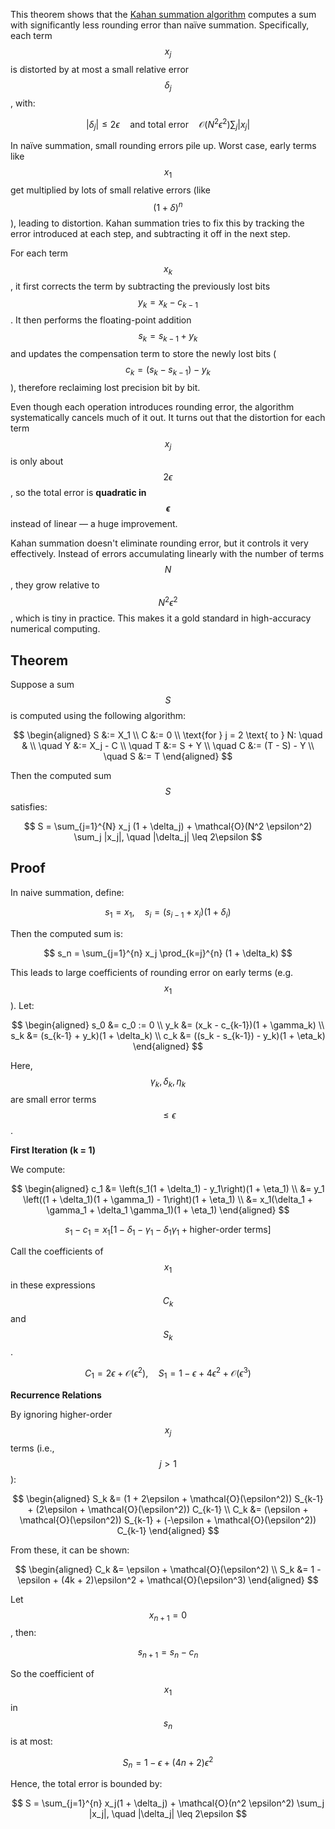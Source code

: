 <Theorem id="8"/>

This theorem shows that the [Kahan summation algorithm](https://en.wikipedia.org/wiki/Kahan_summation_algorithm) computes a sum with significantly less rounding error than naïve summation. Specifically, each term $$ x_j $$ is distorted by at most a small relative error $$ \delta_j $$, with:

$$ |\delta_j| \leq 2\epsilon \quad \text{and total error} \quad \mathcal{O}(N^2 \epsilon^2) \sum_j |x_j| $$

In naïve summation, small rounding errors pile up. Worst case, early terms like $$ x_1 $$ get multiplied by lots of small relative errors (like $$ (1 + \delta)^n $$), leading to distortion. Kahan summation tries to fix this by tracking the error introduced at each step, and subtracting it off in the next step.

For each term $$ x_k $$, it first corrects the term by subtracting the previously lost bits $$ y_k = x_k - c_{k-1} $$. It then performs the floating-point addition $$ s_k = s_{k-1} + y_k $$ and updates the compensation term to store the newly lost bits ($$ c_k = (s_k - s_{k-1}) - y_k $$), therefore reclaiming lost precision bit by bit.

Even though each operation introduces rounding error, the algorithm systematically cancels much of it out. It turns out that the distortion for each term $$ x_j $$ is only about $$ 2\epsilon $$, so the total error is **quadratic in $$ \epsilon $$** instead of linear — a huge improvement.

Kahan summation doesn't eliminate rounding error, but it controls it very effectively. Instead of errors accumulating linearly with the number of terms $$N$$, they grow relative to $$ N^2 \epsilon^2 $$, which is tiny in practice. This makes it a gold standard in high-accuracy numerical computing.

## Theorem

Suppose a sum $$ S $$ is computed using the following algorithm:

$$
\begin{aligned}
S &:= X_1 \\
C &:= 0 \\
\text{for } j = 2 \text{ to } N: \quad & \\
\quad Y &:= X_j - C \\
\quad T &:= S + Y \\
\quad C &:= (T - S) - Y \\
\quad S &:= T
\end{aligned}
$$

Then the computed sum $$ S $$ satisfies:

$$
S = \sum_{j=1}^{N} x_j (1 + \delta_j) + \mathcal{O}(N^2 \epsilon^2) \sum_j |x_j|, \quad |\delta_j| \leq 2\epsilon
$$

## Proof

In naive summation, define:

$$
s_1 = x_1, \quad s_i = (s_{i-1} + x_i)(1 + \delta_i)
$$

Then the computed sum is:

$$
s_n = \sum_{j=1}^{n} x_j \prod_{k=j}^{n} (1 + \delta_k)
$$

This leads to large coefficients of rounding error on early terms (e.g. $$ x_1 $$). Let:

$$
\begin{aligned}
s_0 &= c_0 := 0 \\
y_k &= (x_k - c_{k-1})(1 + \gamma_k) \\
s_k &= (s_{k-1} + y_k)(1 + \delta_k) \\
c_k &= ((s_k - s_{k-1}) - y_k)(1 + \eta_k)
\end{aligned}
$$

Here, $$ \gamma_k, \delta_k, \eta_k $$ are small error terms $$ \leq \epsilon $$.

**First Iteration (k = 1)**

We compute:

$$
\begin{aligned}
c_1 &= \left(s_1(1 + \delta_1) - y_1\right)(1 + \eta_1) \\
&= y_1 \left((1 + \delta_1)(1 + \gamma_1) - 1\right)(1 + \eta_1) \\
&= x_1(\delta_1 + \gamma_1 + \delta_1 \gamma_1)(1 + \eta_1)
\end{aligned}
$$

$$
s_1 - c_1 = x_1 \left[1 - \delta_1 - \gamma_1 - \delta_1 \gamma_1 + \text{higher-order terms} \right]
$$

Call the coefficients of $$ x_1 $$ in these expressions $$ C_k $$ and $$ S_k $$.

$$
C_1 = 2\epsilon + \mathcal{O}(\epsilon^2), \quad S_1 = 1 - \epsilon + 4\epsilon^2 + \mathcal{O}(\epsilon^3)
$$

**Recurrence Relations**

By ignoring higher-order $$ x_j $$ terms (i.e., $$ j > 1 $$):

$$
\begin{aligned}
S_k &= (1 + 2\epsilon + \mathcal{O}(\epsilon^2)) S_{k-1} + (2\epsilon + \mathcal{O}(\epsilon^2)) C_{k-1} \\
C_k &= (\epsilon + \mathcal{O}(\epsilon^2)) S_{k-1} + (-\epsilon + \mathcal{O}(\epsilon^2)) C_{k-1}
\end{aligned}
$$

From these, it can be shown:

$$
\begin{aligned}
C_k &= \epsilon + \mathcal{O}(\epsilon^2) \\
S_k &= 1 - \epsilon + (4k + 2)\epsilon^2 + \mathcal{O}(\epsilon^3)
\end{aligned}
$$

Let $$ x_{n+1} = 0 $$, then:

$$
s_{n+1} = s_n - c_n
$$

So the coefficient of $$ x_1 $$ in $$ s_n $$ is at most:

$$
S_n = 1 - \epsilon + (4n + 2)\epsilon^2
$$

Hence, the total error is bounded by:

$$
S = \sum_{j=1}^{n} x_j(1 + \delta_j) + \mathcal{O}(n^2 \epsilon^2) \sum_j |x_j|, \quad |\delta_j| \leq 2\epsilon
$$